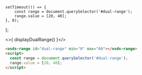 
    setTimeout(() => {
        const range = document.querySelector('#dual-range');
        range.value = [20, 40];
    }, 0);
};

<Canvas withSource="none">
  <osds-range id="dual-range" min="0" max="60"></osds-range>
</Canvas >

<>{ displayDualRange() }</>

```html
<osds-range id="dual-range" min="0" max="60"></osds-range>
<script>
  const range = document.querySelector('#dual-range');
  range.value = [20, 40];
</script>
```
